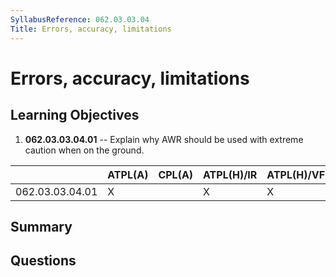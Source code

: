 ```yaml
---
SyllabusReference: 062.03.03.04
Title: Errors, accuracy, limitations
---
```


# Errors, accuracy, limitations

## Learning Objectives

1. **062.03.03.04.01** -- Explain why AWR should be used with extreme caution
   when on the ground.

|                 | ATPL(A) | CPL(A) | ATPL(H)/IR | ATPL(H)/VFR | CPL(H) | IR  | CBIR(A) |
| --------------- | ------- | ------ | ---------- | ----------- | ------ | --- | ------- |
| 062.03.03.04.01 | X       |        | X          | X           |        | X   | X       |

## Summary

## Questions
